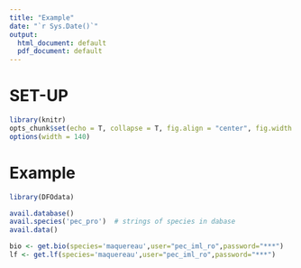 ```yaml
---
title: "Example"
date: "`r Sys.Date()`"
output:
  html_document: default
  pdf_document: default
---
```


# SET-UP

```r
library(knitr)
opts_chunk$set(echo = T, collapse = T, fig.align = "center", fig.width = 9, fig.height = 6)
options(width = 140)
```    

# Example
```r
library(DFOdata)

avail.database()
avail.species('pec_pro')  # strings of species in dabase
avail.data() 

bio <- get.bio(species='maquereau',user="pec_iml_ro",password="***")
lf <- get.lf(species='maquereau',user="pec_iml_ro",password="***")
```
